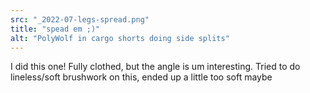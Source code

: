 ```yaml
---
src: "_2022-07-legs-spread.png"
title: "spead em ;)"
alt: "PolyWolf in cargo shorts doing side splits"
---
```


I did this one! Fully clothed, but the angle is um interesting. Tried to do lineless/soft brushwork on this, ended up a little too soft maybe

